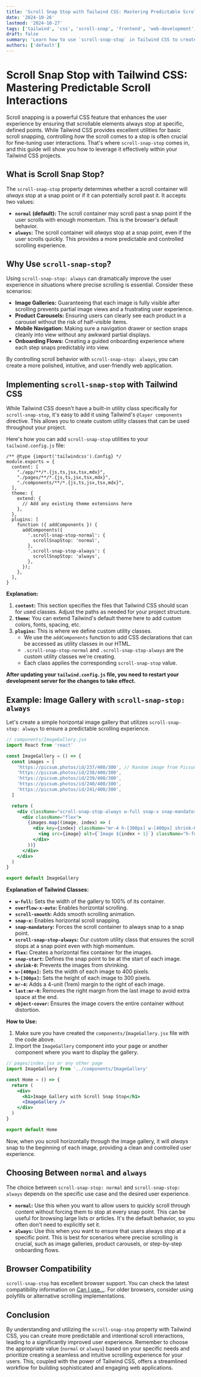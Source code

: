 ```yaml
---
title: 'Scroll Snap Stop with Tailwind CSS: Mastering Predictable Scroll Interactions'
date: '2024-10-26'
lastmod: '2024-10-27'
tags: ['tailwind', 'css', 'scroll-snap', 'frontend', 'web-development', 'ui-ux']
draft: false
summary: 'Learn how to use `scroll-snap-stop` in Tailwind CSS to create predictable and intentional scroll behavior, improving user experience on mobile and desktop.'
authors: ['default']
---
```


# Scroll Snap Stop with Tailwind CSS: Mastering Predictable Scroll Interactions

Scroll snapping is a powerful CSS feature that enhances the user experience by ensuring that scrollable elements always stop at specific, defined points. While Tailwind CSS provides excellent utilities for basic scroll snapping, controlling _how_ the scroll comes to a stop is often crucial for fine-tuning user interactions. That's where `scroll-snap-stop` comes in, and this guide will show you how to leverage it effectively within your Tailwind CSS projects.

## What is Scroll Snap Stop?

The `scroll-snap-stop` property determines whether a scroll container will _always_ stop at a snap point or if it can potentially scroll past it. It accepts two values:

- **`normal` (default):** The scroll container may scroll past a snap point if the user scrolls with enough momentum. This is the browser's default behavior.
- **`always`:** The scroll container will _always_ stop at a snap point, even if the user scrolls quickly. This provides a more predictable and controlled scrolling experience.

## Why Use `scroll-snap-stop`?

Using `scroll-snap-stop: always` can dramatically improve the user experience in situations where precise scrolling is essential. Consider these scenarios:

- **Image Galleries:** Guaranteeing that each image is fully visible after scrolling prevents partial image views and a frustrating user experience.
- **Product Carousels:** Ensuring users can clearly see each product in a carousel without the risk of half-visible items.
- **Mobile Navigation:** Making sure a navigation drawer or section snaps cleanly into view without any awkward partial displays.
- **Onboarding Flows:** Creating a guided onboarding experience where each step snaps predictably into view.

By controlling scroll behavior with `scroll-snap-stop: always`, you can create a more polished, intuitive, and user-friendly web application.

## Implementing `scroll-snap-stop` with Tailwind CSS

While Tailwind CSS doesn't have a built-in utility class specifically for `scroll-snap-stop`, it's easy to add it using Tailwind's `@layer components` directive. This allows you to create custom utility classes that can be used throughout your project.

Here's how you can add `scroll-snap-stop` utilities to your `tailwind.config.js` file:

```plaintext
/** @type {import('tailwindcss').Config} */
module.exports = {
  content: [
    "./app/**/*.{js,ts,jsx,tsx,mdx}",
    "./pages/**/*.{js,ts,jsx,tsx,mdx}",
    "./components/**/*.{js,ts,jsx,tsx,mdx}",
  ],
  theme: {
    extend: {
      // Add any existing theme extensions here
    },
  },
  plugins: [
    function ({ addComponents }) {
      addComponents({
        '.scroll-snap-stop-normal': {
          scrollSnapStop: 'normal',
        },
        '.scroll-snap-stop-always': {
          scrollSnapStop: 'always',
        },
      });
    },
  ],
}
```

**Explanation:**

1.  **`content`:** This section specifies the files that Tailwind CSS should scan for used classes. Adjust the paths as needed for your project structure.
2.  **`theme`:** You can extend Tailwind's default theme here to add custom colors, fonts, spacing, etc.
3.  **`plugins`:** This is where we define custom utility classes.
    - We use the `addComponents` function to add CSS declarations that can be accessed as utility classes in our HTML.
    - `.scroll-snap-stop-normal` and `.scroll-snap-stop-always` are the custom utility classes we're creating.
    - Each class applies the corresponding `scroll-snap-stop` value.

**After updating your `tailwind.config.js` file, you need to restart your development server for the changes to take effect.**

## Example: Image Gallery with `scroll-snap-stop: always`

Let's create a simple horizontal image gallery that utilizes `scroll-snap-stop: always` to ensure a predictable scrolling experience.

```jsx
// components/ImageGallery.jsx
import React from 'react'

const ImageGallery = () => {
  const images = [
    'https://picsum.photos/id/237/400/300', // Random image from Picsum
    'https://picsum.photos/id/238/400/300',
    'https://picsum.photos/id/239/400/300',
    'https://picsum.photos/id/240/400/300',
    'https://picsum.photos/id/241/400/300',
  ]

  return (
    <div className="scroll-snap-stop-always w-full snap-x snap-mandatory overflow-x-auto scroll-smooth">
      <div className="flex">
        {images.map((image, index) => (
          <div key={index} className="mr-4 h-[300px] w-[400px] shrink-0 snap-start last:mr-0">
            <img src={image} alt={`Image ${index + 1}`} className="h-full w-full object-cover" />
          </div>
        ))}
      </div>
    </div>
  )
}

export default ImageGallery
```

**Explanation of Tailwind Classes:**

- **`w-full`:** Sets the width of the gallery to 100% of its container.
- **`overflow-x-auto`:** Enables horizontal scrolling.
- **`scroll-smooth`:** Adds smooth scrolling animation.
- **`snap-x`:** Enables horizontal scroll snapping.
- **`snap-mandatory`:** Forces the scroll container to always snap to a snap point.
- **`scroll-snap-stop-always`:** Our custom utility class that ensures the scroll stops at a snap point even with high momentum.
- **`flex`:** Creates a horizontal flex container for the images.
- **`snap-start`:** Defines the snap point to be at the start of each image.
- **`shrink-0`:** Prevents the images from shrinking.
- **`w-[400px]`:** Sets the width of each image to 400 pixels.
- **`h-[300px]`:** Sets the height of each image to 300 pixels.
- **`mr-4`:** Adds a 4-unit (1rem) margin to the right of each image.
- **`last:mr-0`:** Removes the right margin from the last image to avoid extra space at the end.
- **`object-cover`:** Ensures the image covers the entire container without distortion.

**How to Use:**

1.  Make sure you have created the `components/ImageGallery.jsx` file with the code above.
2.  Import the `ImageGallery` component into your page or another component where you want to display the gallery.

```jsx
// pages/index.jsx or any other page
import ImageGallery from '../components/ImageGallery'

const Home = () => {
  return (
    <div>
      <h1>Image Gallery with Scroll Snap Stop</h1>
      <ImageGallery />
    </div>
  )
}

export default Home
```

Now, when you scroll horizontally through the image gallery, it will _always_ snap to the beginning of each image, providing a clean and controlled user experience.

## Choosing Between `normal` and `always`

The choice between `scroll-snap-stop: normal` and `scroll-snap-stop: always` depends on the specific use case and the desired user experience.

- **`normal`:** Use this when you want to allow users to quickly scroll through content without forcing them to stop at every snap point. This can be useful for browsing large lists or articles. It's the default behavior, so you often don't need to explicitly set it.
- **`always`:** Use this when you want to ensure that users always stop at a specific point. This is best for scenarios where precise scrolling is crucial, such as image galleries, product carousels, or step-by-step onboarding flows.

## Browser Compatibility

`scroll-snap-stop` has excellent browser support. You can check the latest compatibility information on [Can I use...](https://caniuse.com/?search=scroll-snap-stop). For older browsers, consider using polyfills or alternative scrolling implementations.

## Conclusion

By understanding and utilizing the `scroll-snap-stop` property with Tailwind CSS, you can create more predictable and intentional scroll interactions, leading to a significantly improved user experience. Remember to choose the appropriate value (`normal` or `always`) based on your specific needs and prioritize creating a seamless and intuitive scrolling experience for your users. This, coupled with the power of Tailwind CSS, offers a streamlined workflow for building sophisticated and engaging web applications.
